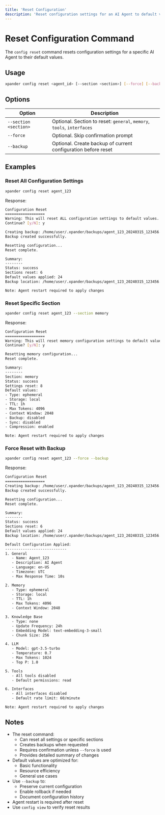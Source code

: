 ```yaml
---
title: 'Reset Configuration'
description: 'Reset configuration settings for an AI Agent to default values'
---
```


# Reset Configuration Command

The `config reset` command resets configuration settings for a specific AI Agent to their default values.

## Usage

```bash
xpander config reset <agent_id> [--section <section>] [--force] [--backup]
```

## Options

| Option | Description |
| --- | --- |
| `--section <section>` | Optional. Section to reset: `general`, `memory`, `tools`, `interfaces` |
| `--force` | Optional. Skip confirmation prompt |
| `--backup` | Optional. Create backup of current configuration before reset |

## Examples

### Reset All Configuration Settings

```bash
xpander config reset agent_123
```

Response:
```bash
Configuration Reset
==================
Warning: This will reset ALL configuration settings to default values.
Continue? [y/N]: y

Creating backup: /home/user/.xpander/backups/agent_123_20240315_123456.json
Backup created successfully.

Resetting configuration...
Reset complete.

Summary:
--------
Status: success
Sections reset: 6
Default values applied: 24
Backup location: /home/user/.xpander/backups/agent_123_20240315_123456.json

Note: Agent restart required to apply changes
```

### Reset Specific Section

```bash
xpander config reset agent_123 --section memory
```

Response:
```bash
Configuration Reset
==================
Warning: This will reset memory configuration settings to default values.
Continue? [y/N]: y

Resetting memory configuration...
Reset complete.

Summary:
--------
Section: memory
Status: success
Settings reset: 8
Default values:
- Type: ephemeral
- Storage: local
- TTL: 1h
- Max Tokens: 4096
- Context Window: 2048
- Backup: disabled
- Sync: disabled
- Compression: enabled

Note: Agent restart required to apply changes
```

### Force Reset with Backup

```bash
xpander config reset agent_123 --force --backup
```

Response:
```bash
Configuration Reset
==================
Creating backup: /home/user/.xpander/backups/agent_123_20240315_123456.json
Backup created successfully.

Resetting configuration...
Reset complete.

Summary:
--------
Status: success
Sections reset: 6
Default values applied: 24
Backup location: /home/user/.xpander/backups/agent_123_20240315_123456.json

Default Configuration Applied:
----------------------------
1. General
   - Name: Agent_123
   - Description: AI Agent
   - Language: en-US
   - Timezone: UTC
   - Max Response Time: 10s

2. Memory
   - Type: ephemeral
   - Storage: local
   - TTL: 1h
   - Max Tokens: 4096
   - Context Window: 2048

3. Knowledge Base
   - Type: none
   - Update Frequency: 24h
   - Embedding Model: text-embedding-3-small
   - Chunk Size: 256

4. LLM
   - Model: gpt-3.5-turbo
   - Temperature: 0.7
   - Max Tokens: 1024
   - Top P: 1.0

5. Tools
   - All tools disabled
   - Default permissions: read

6. Interfaces
   - All interfaces disabled
   - Default rate limit: 60/minute

Note: Agent restart required to apply changes
```

## Notes

- The reset command:
  - Can reset all settings or specific sections
  - Creates backups when requested
  - Requires confirmation unless `--force` is used
  - Provides detailed summary of changes
- Default values are optimized for:
  - Basic functionality
  - Resource efficiency
  - General use cases
- Use `--backup` to:
  - Preserve current configuration
  - Enable rollback if needed
  - Document configuration history
- Agent restart is required after reset
- Use `config view` to verify reset results 
